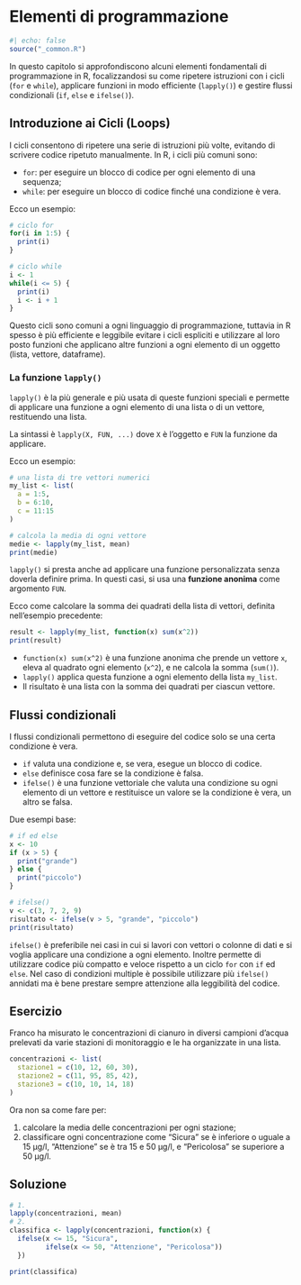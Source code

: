 # Elementi di programmazione {#sec-coding}

```r
#| echo: false
source("_common.R")
```

In questo capitolo si approfondiscono alcuni elementi fondamentali di programmazione in R, focalizzandosi su come ripetere istruzioni con i cicli (`for` e `while`), applicare funzioni in modo efficiente (`lapply()`) e gestire flussi condizionali (`if`, `else` e `ifelse()`).

## Introduzione ai Cicli (Loops)

I cicli consentono di ripetere una serie di istruzioni più volte, evitando di scrivere codice ripetuto manualmente. In R, i cicli più comuni sono:

- `for`: per eseguire un blocco di codice per ogni elemento di una sequenza;
- `while`: per eseguire un blocco di codice finché una condizione è vera.

Ecco un esempio:

```r
# ciclo for
for(i in 1:5) {
  print(i)
}

# ciclo while
i <- 1
while(i <= 5) {
  print(i)
  i <- i + 1
}
```

Questo cicli sono comuni a ogni linguaggio di programmazione, tuttavia in R spesso è più efficiente e leggibile evitare i cicli espliciti e utilizzare al loro posto funzioni che applicano altre funzioni a ogni elemento di un oggetto (lista, vettore, dataframe).

### La funzione `lapply()`

`lapply()` è la più generale e più usata di queste funzioni speciali e permette di applicare una funzione a ogni elemento di una lista o di un vettore, restituendo una lista.

La sintassi è `lapply(X, FUN, ...)` dove `X` è l'oggetto e `FUN` la funzione da applicare.

Ecco un esempio:

```r
# una lista di tre vettori numerici
my_list <- list(
  a = 1:5,
  b = 6:10,
  c = 11:15
)

# calcola la media di ogni vettore
medie <- lapply(my_list, mean)
print(medie)

```

`lapply()` si presta anche ad applicare una funzione personalizzata senza doverla definire prima. In questi casi, si usa una **funzione anonima** come argomento `FUN`.

Ecco come calcolare la somma dei quadrati della lista di vettori, definita nell'esempio precedente:

```r
result <- lapply(my_list, function(x) sum(x^2))
print(result)
```

- `function(x) sum(x^2)` è una funzione anonima che prende un vettore `x`, eleva al quadrato ogni elemento (`x^2`), e ne calcola la somma (`sum()`).
- `lapply()` applica questa funzione a ogni elemento della lista `my_list`.
- Il risultato è una lista con la somma dei quadrati per ciascun vettore.

## Flussi condizionali

I flussi condizionali permettono di eseguire del codice solo se una certa condizione è vera.

- `if` valuta una condizione e, se vera, esegue un blocco di codice.
- `else` definisce cosa fare se la condizione è falsa.
- `ifelse()` è una funzione vettoriale che valuta una condizione su ogni elemento di un vettore e restituisce un valore se la condizione è vera, un altro se falsa.

Due esempi base:

```r
# if ed else
x <- 10
if (x > 5) {
  print("grande")
} else {
  print("piccolo")
}

# ifelse()
v <- c(3, 7, 2, 9)
risultato <- ifelse(v > 5, "grande", "piccolo")
print(risultato)
```

`ifelse()` è preferibile nei casi in cui si lavori con vettori o colonne di dati e si voglia applicare una condizione a ogni elemento. Inoltre permette di utilizzare codice più compatto e veloce rispetto a un ciclo `for` con `if` ed `else`.
Nel caso di condizioni multiple è possibile utilizzare più `ifelse()` annidati ma è bene prestare sempre attenzione alla leggibilità del codice.

::: panel-tabset
## Esercizio

Franco ha misurato le concentrazioni di cianuro in diversi campioni d'acqua prelevati da varie stazioni di monitoraggio e le ha organizzate in una lista.

```r
concentrazioni <- list(
  stazione1 = c(10, 12, 60, 30),
  stazione2 = c(11, 95, 85, 42),
  stazione3 = c(10, 10, 14, 18)
)
```

Ora non sa come fare per:

1. calcolare la media delle concentrazioni per ogni stazione;
2. classificare ogni concentrazione come "Sicura" se è inferiore o uguale a 15 µg/l, "Attenzione" se è tra 15 e 50 µg/l, e "Pericolosa" se superiore a 50 µg/l.

## Soluzione

```r
# 1.
lapply(concentrazioni, mean)
# 2.
classifica <- lapply(concentrazioni, function(x) {
  ifelse(x <= 15, "Sicura",
         ifelse(x <= 50, "Attenzione", "Pericolosa"))
  })

print(classifica)
```

:::
